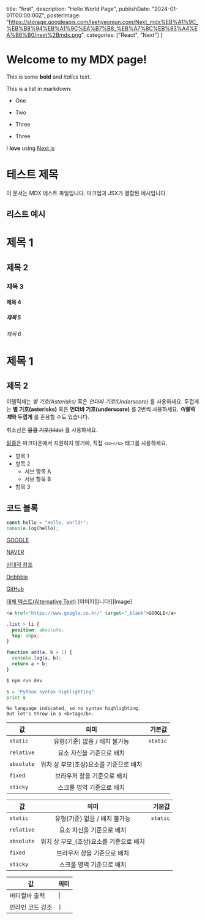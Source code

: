   title: "first",
  description: "Hello World Page",
  publishDate: "2024-01-01T00:00:00Z",
  posterImage: "https://storage.googleapis.com/leehyeonjun.com/Next_mdx%EB%A1%9C_%EB%B8%94%EB%A1%9C%EA%B7%B8_%EB%A7%8C%EB%93%A4%EA%B8%B0/next%2Bmdx.png",
  categories: ["React", "Next"]
}
# Welcome to my MDX page!

This is some **bold** and _italics_ text.

This is a list in markdown:

- One
- Two
- Three

- Three

I **love** using [Next.js](https://nextjs.org/)

# 테스트 제목

이 문서는 MDX 테스트 파일입니다. 마크업과 JSX가 결합된 예시입니다.

## 리스트 예시

# 제목 1

## 제목 2

### 제목 3

#### 제목 4

##### 제목 5

###### 제목 6

# 제목 1

## 제목 2

이텔릭체는 _별 기호(Asterisks)_ 혹은 _언더바 기호(Underscore)_ 를 사용하세요.
두껍게는 **별 기호(asterisks)** 혹은 **언더바 기호(underscore)** 를 2번씩 사용하세요.
***이텔릭체*와 두껍게** 를 혼용할 수도 있습니다.

취소선은 ~~물결 기호(tilde)~~ 를 사용하세요.

<u>밑줄</u>은 마크다운에서 지원하지 않기에, 직접 `<u></u>` 태그를 사용하세요.

- 항목 1
- 항목 2
  - 서브 항목 A
  - 서브 항목 B
- 항목 3

## 코드 블록

```javascript
const hello = "Hello, world!";
console.log(hello);
```

[GOOGLE](https://google.com)

[NAVER](https://naver.com "링크 설명(title)을 작성하세요.")

[상대적 참조](../users/login)

[Dribbble][Dribbble Link]

[GitHub][1]

[Dribbble Link]: https://dribbble.com
[1]: https://github.com
[참조 링크]: https://naver.com "네이버로 이동합니다!"

[대체 텍스트(Alternative Text)](https://picsum.photos/1000/400 "링크 설명(Title)")
[이미지입니다!][Image]

```html
<a href="https://www.google.co.kr/" target="_blank">GOOGLE</a>
```

```css
.list > li {
  position: absolute;
  top: 40px;
}
```

```javascript
function add(a, b = 1) {
  console.log(a, b);
  return a + b;
}
```

```bash
$ npm run dev
```

```python
s = "Python syntax highlighting"
print s
```

```plaintext
No language indicated, so no syntax highlighting.
But let's throw in a <b>tag</b>.
```

| 값         |                  의미                  |   기본값 |
| ---------- | :------------------------------------: | -------: |
| `static`   |     유형(기준) 없음 / 배치 불가능      | `static` |
| `relative` |       요소 자신을 기준으로 배치        |          |
| `absolute` | 위치 상 부모(조상)요소를 기준으로 배치 |          |
| `fixed`    |      브라우저 창을 기준으로 배치       |          |
| `sticky`   |       스크롤 영역 기준으로 배치        |          |

| 값         |                   의미                   |   기본값 |
| ---------- | :--------------------------------------: | -------: |
| `static`   |      유형(기준) 없음 / 배치 불가능       | `static` |
| `relative` |        요소 자신을 기준으로 배치         |
| `absolute` | 위치 상 부모\_(조상)요소를 기준으로 배치 |
| `fixed`    |       브라우저 창을 기준으로 배치        |
| `sticky`   |        스크롤 영역 기준으로 배치         |

| 값               | 의미 |
| ---------------- | ---- |
| 버티컬바 출력    | \|   |
| 인라인 코드 강조 | `\|` |
